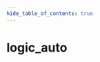 ```yaml
---
hide_table_of_contents: true
---
```


<!---
!!!!!!
THIS PAGE IS AUTOGENERATED FROM GAME FGD DEFINITIONS!
DO NOT EDIT MANUALLY!
!!!!!!

In order to make edits, you can make an annotation file in /fgd_dump_overrides
-->


# logic_auto



<Tabs queryString="game">
    
<TabItem value="cs2" label="Counter-Strike 2">
    <CS2Page />
</TabItem>

<TabItem value="steamvr" label="SteamVR Home">
    <STEAMVRPage />
</TabItem>

<TabItem value="dota2" label="Dota 2">
    <DOTA2Page />
</TabItem>

<TabItem value="hla" label="Half-Life: Alyx">
    <HLAPage />
</TabItem>

</Tabs>
